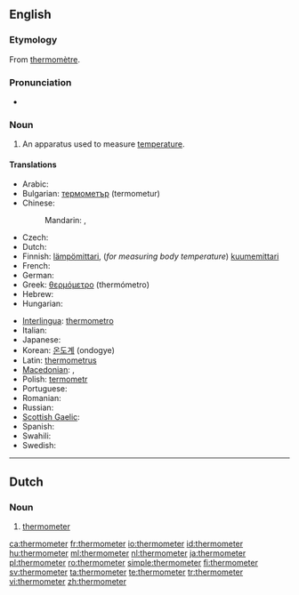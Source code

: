 ==English==
{{wikipedia}}

===Etymology===
From {{etyl|fr}} [[thermomètre]].

===Pronunciation===
* {{audio|en-us-thermometer.ogg|Audio (US)}}

===Noun===
{{en-noun}}

# {{measuring instrument}} An apparatus used to measure [[temperature]].

====Translations====
{{trans-top}}
* Arabic: {{t|ar|ترمومتر|m|tr=tirmumítr|sc=Arab}}
* Bulgarian: [[термометър]] (termometur) {{m}}
* Chinese:
*: Mandarin: {{t-|cmn|溫度計|sc=Hani|xs=Mandarin}},  {{t-|cmn|温度计|tr=wēndùjì|sc=Hani|xs=Mandarin}}
* Czech: {{t-|cs|teploměr|m}}
* Dutch: {{t+|nl|thermometer|m}}
* Finnish: [[lämpömittari]], (''for measuring body temperature'') [[kuumemittari]]
* French: {{t+|fr|thermomètre|m}}
* German: {{t+|de|Thermometer|n}}
* Greek: [[θερμόμετρο]] (thermómetro) {{m}}
* Hebrew: {{he-translation|מדחם|mad'chom}}
* Hungarian: {{t+|hu|hőmérő}}
{{trans-mid}}
* [[Interlingua]]: [[thermometro]]
* Italian: {{t+|it|termometro|m}}
* Japanese: {{t|ja|温度計|tr=おんどけい, ondokei|sc=Jpan}}
* Korean: [[온도계]] (ondogye)
* Latin: [[thermometrus]] {{m}}
* [[Macedonian]]: {{t-|mk|термометар|m|tr=termométar|sc=Cyrl|xs=Macedonian}},  {{t|mk|топломер|m|tr=toplomér|sc=Cyrl|xs=Macedonian}}
* Polish: [[termometr]] {{m}}
* Portuguese: {{t-|pt|termômetro|m}}
* Romanian: {{t|ro|termometru|n}}
* Russian: {{t|ru|термометр|m|tr=termómetr|sc=Cyrl}}
* [[Scottish Gaelic]]: {{t-|gd|teas-mheidh|f|xs=Scottish Gaelic}}
* Spanish: {{t-|es|termómetro|m}}
* Swahili: {{t|sw|vikipimajoto|xs=Swahili}}
* Swedish: {{t+|sv|termometer|c}}
{{trans-bottom}}

----

==Dutch==

===Noun===
{{nl-noun|g=m|thermometers|dim=*}}

# {{meteorology|lang=nl}} [[thermometer#English|thermometer]]

[[ca:thermometer]]
[[fr:thermometer]]
[[io:thermometer]]
[[id:thermometer]]
[[hu:thermometer]]
[[ml:thermometer]]
[[nl:thermometer]]
[[ja:thermometer]]
[[pl:thermometer]]
[[ro:thermometer]]
[[simple:thermometer]]
[[fi:thermometer]]
[[sv:thermometer]]
[[ta:thermometer]]
[[te:thermometer]]
[[tr:thermometer]]
[[vi:thermometer]]
[[zh:thermometer]]